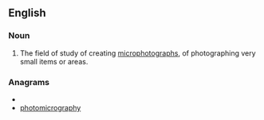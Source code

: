 ==English==

===Noun===
{{en-noun|-}}

#The field of study of creating [[microphotographs]], of photographing very small items or areas.

===Anagrams===
* {{alphagram|acghhimooopprrty}}
* [[photomicrography#English|photomicrography]]